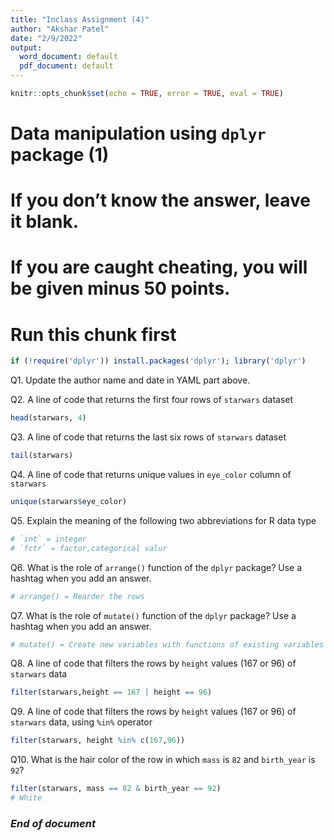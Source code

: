 ```yaml
---
title: "Inclass Assignment (4)"
author: "Akshar Patel"
date: "2/9/2022"
output:
  word_document: default
  pdf_document: default
---
```


```r
knitr::opts_chunk$set(echo = TRUE, error = TRUE, eval = TRUE)
```

# Data manipulation using `dplyr` package (1)
# If you don't know the answer, leave it blank. 
# If you are caught cheating, you will be given minus 50 points.  

# Run this chunk first
```r
if (!require('dplyr')) install.packages('dplyr'); library('dplyr') 
```

Q1. Update the author name and date in YAML part above. 

Q2. A line of code that returns the first four rows of `starwars` dataset
```r
head(starwars, 4)
```

Q3. A line of code that returns the last six rows of `starwars` dataset
```r
tail(starwars)
```

Q4. A line of code that returns unique values in `eye_color` column of `starwars`
```r
unique(starwars$eye_color) 
```

Q5. Explain the meaning of the following two abbreviations for R data type 
```r
# `int` = integer
# `fctr` = factor,categorical valur
```

Q6. What is the role of `arrange()` function of the `dplyr` package? Use a hashtag when you add an answer.
```r
# arrange() = Rearder the rows
```

Q7. What is the role of `mutate()` function of the `dplyr` package? Use a hashtag when you add an answer.
```r
# mutate() = Create new variables with functions of existing variables
```

Q8. A line of code that filters the rows by `height` values (167 or 96) of `starwars` data
```r
filter(starwars,height == 167 | height == 96)
```

Q9. A line of code that filters the rows by `height` values (167 or 96) of `starwars` data, using `%in%` operator
```r
filter(starwars, height %in% c(167,96))
```

Q10. What is the hair color of the row in which `mass` is `82` and `birth_year` is `92`?
```r
filter(starwars, mass == 82 & birth_year == 92)
# White
```

### *End of document*